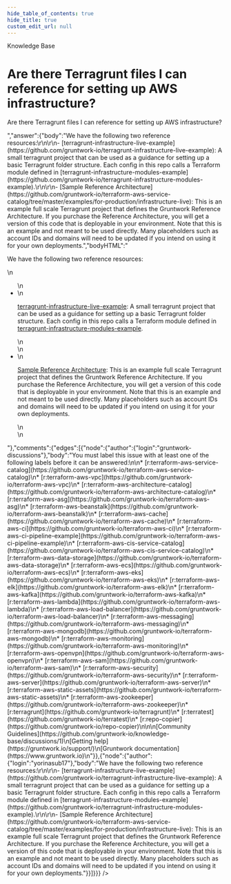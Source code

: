 ```yaml
---
hide_table_of_contents: true
hide_title: true
custom_edit_url: null
---
```



<CenterLayout>
<span class="title">Knowledge Base</span>
<h1>Are there Terragrunt files I can reference for setting up AWS infrastructure?</h1>
<GitHub json={{"id":"D_kwDOF8slf84AOTaE","number":105,"author":{"login":"marijakstrazdas"},"title":"Are there Terragrunt files I can reference for setting up AWS infrastructure?","body":"Are there Terragrunt files I can reference for setting up AWS infrastructure?","bodyHTML":"<p dir=\"auto\">Are there Terragrunt files I can reference for setting up AWS infrastructure?</p>","answer":{"body":"We have the following two reference resources:\r\n\r\n- [terragrunt-infrastructure-live-example](https://github.com/gruntwork-io/terragrunt-infrastructure-live-example): A small terragrunt project that can be used as a guidance for setting up a basic Terragrunt folder structure. Each config in this repo calls a Terraform module defined in [terragrunt-infrastructure-modules-example](https://github.com/gruntwork-io/terragrunt-infrastructure-modules-example).\r\n\r\n- [Sample Reference Architecture](https://github.com/gruntwork-io/terraform-aws-service-catalog/tree/master/examples/for-production/infrastructure-live): This is an example full scale Terragrunt project that defines the Gruntwork Reference Architecture. If you purchase the Reference Architecture, you will get a version of this code that is deployable in your environment. Note that this is an example and not meant to be used directly. Many placeholders such as account IDs and domains will need to be updated if you intend on using it for your own deployments.","bodyHTML":"<p dir=\"auto\">We have the following two reference resources:</p>\n<ul dir=\"auto\">\n<li>\n<p dir=\"auto\"><a href=\"https://github.com/gruntwork-io/terragrunt-infrastructure-live-example\">terragrunt-infrastructure-live-example</a>: A small terragrunt project that can be used as a guidance for setting up a basic Terragrunt folder structure. Each config in this repo calls a Terraform module defined in <a href=\"https://github.com/gruntwork-io/terragrunt-infrastructure-modules-example\">terragrunt-infrastructure-modules-example</a>.</p>\n</li>\n<li>\n<p dir=\"auto\"><a href=\"https://github.com/gruntwork-io/terraform-aws-service-catalog/tree/master/examples/for-production/infrastructure-live\">Sample Reference Architecture</a>: This is an example full scale Terragrunt project that defines the Gruntwork Reference Architecture. If you purchase the Reference Architecture, you will get a version of this code that is deployable in your environment. Note that this is an example and not meant to be used directly. Many placeholders such as account IDs and domains will need to be updated if you intend on using it for your own deployments.</p>\n</li>\n</ul>"},"comments":{"edges":[{"node":{"author":{"login":"gruntwork-discussions"},"body":"You must label this issue with at least one of the following labels before it can be answered:\n\n* [r:terraform-aws-service-catalog](https://github.com/gruntwork-io/terraform-aws-service-catalog)\n* [r:terraform-aws-vpc](https://github.com/gruntwork-io/terraform-aws-vpc)\n* [r:terraform-aws-architecture-catalog](https://github.com/gruntwork-io/terraform-aws-architecture-catalog)\n* [r:terraform-aws-asg](https://github.com/gruntwork-io/terraform-aws-asg)\n* [r:terraform-aws-beanstalk](https://github.com/gruntwork-io/terraform-aws-beanstalk)\n* [r:terraform-aws-cache](https://github.com/gruntwork-io/terraform-aws-cache)\n* [r:terraform-aws-ci](https://github.com/gruntwork-io/terraform-aws-ci)\n* [r:terraform-aws-ci-pipeline-example](https://github.com/gruntwork-io/terraform-aws-ci-pipeline-example)\n* [r:terraform-aws-cis-service-catalog](https://github.com/gruntwork-io/terraform-aws-cis-service-catalog)\n* [r:terraform-aws-data-storage](https://github.com/gruntwork-io/terraform-aws-data-storage)\n* [r:terraform-aws-ecs](https://github.com/gruntwork-io/terraform-aws-ecs)\n* [r:terraform-aws-eks](https://github.com/gruntwork-io/terraform-aws-eks)\n* [r:terraform-aws-elk](https://github.com/gruntwork-io/terraform-aws-elk)\n* [r:terraform-aws-kafka](https://github.com/gruntwork-io/terraform-aws-kafka)\n* [r:terraform-aws-lambda](https://github.com/gruntwork-io/terraform-aws-lambda)\n* [r:terraform-aws-load-balancer](https://github.com/gruntwork-io/terraform-aws-load-balancer)\n* [r:terraform-aws-messaging](https://github.com/gruntwork-io/terraform-aws-messaging)\n* [r:terraform-aws-mongodb](https://github.com/gruntwork-io/terraform-aws-mongodb)\n* [r:terraform-aws-monitoring](https://github.com/gruntwork-io/terraform-aws-monitoring)\n* [r:terraform-aws-openvpn](https://github.com/gruntwork-io/terraform-aws-openvpn)\n* [r:terraform-aws-sam](https://github.com/gruntwork-io/terraform-aws-sam)\n* [r:terraform-aws-security](https://github.com/gruntwork-io/terraform-aws-security)\n* [r:terraform-aws-server](https://github.com/gruntwork-io/terraform-aws-server)\n* [r:terraform-aws-static-assets](https://github.com/gruntwork-io/terraform-aws-static-assets)\n* [r:terraform-aws-zookeeper](https://github.com/gruntwork-io/terraform-aws-zookeeper)\n* [r:terragrunt](https://github.com/gruntwork-io/terragrunt)\n* [r:terratest](https://github.com/gruntwork-io/terratest)\n* [r:repo-copier](https://github.com/gruntwork-io/repo-copier)\n\n\n[Community Guidelines](https://github.com/gruntwork-io/knowledge-base/discussions/1)\n[Getting help](https://gruntwork.io/support/)\n[Gruntwork documentation](https://www.gruntwork.io)\n"}},{"node":{"author":{"login":"yorinasub17"},"body":"We have the following two reference resources:\r\n\r\n- [terragrunt-infrastructure-live-example](https://github.com/gruntwork-io/terragrunt-infrastructure-live-example): A small terragrunt project that can be used as a guidance for setting up a basic Terragrunt folder structure. Each config in this repo calls a Terraform module defined in [terragrunt-infrastructure-modules-example](https://github.com/gruntwork-io/terragrunt-infrastructure-modules-example).\r\n\r\n- [Sample Reference Architecture](https://github.com/gruntwork-io/terraform-aws-service-catalog/tree/master/examples/for-production/infrastructure-live): This is an example full scale Terragrunt project that defines the Gruntwork Reference Architecture. If you purchase the Reference Architecture, you will get a version of this code that is deployable in your environment. Note that this is an example and not meant to be used directly. Many placeholders such as account IDs and domains will need to be updated if you intend on using it for your own deployments."}}]}}} />

</CenterLayout>
  

<!-- ##DOCS-SOURCER-START
{
  "sourcePlugin": "github-discussions",
  "hash": "6379caa7246df4e0bd990c548688eae5"
}
##DOCS-SOURCER-END -->
